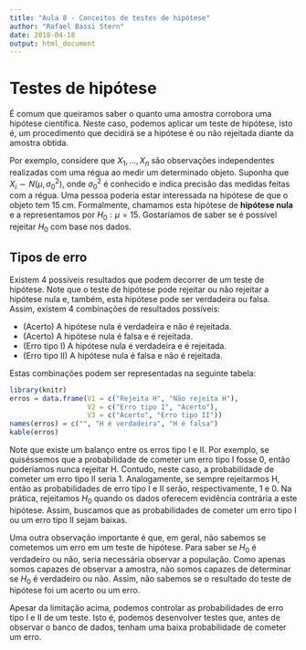 ```yaml
---
title: "Aula 8 - Conceitos de testes de hipótese"
author: "Rafael Bassi Stern"
date: 2018-04-18
output: html_document
---
```


# Testes de hipótese

É comum que queiramos saber o quanto
uma amostra corrobora uma hipótese científica.
Neste caso, podemos aplicar um teste de hipótese,
isto é, um procedimento que decidirá se
a hipótese é ou não rejeitada diante da amostra obtida.

Por exemplo, considere que $X_{1}, \ldots, X_{n}$ são
observações independentes realizadas com uma régua ao
medir um determinado objeto. Suponha que 
$X_{i} \sim N(\mu, \sigma_0^2)$, onde $\sigma_0^2$ é
conhecido e indica precisão das medidas feitas com a régua.
Uma pessoa poderia estar interessada na hipótese 
de que o objeto tem $15$ cm. Formalmente, 
chamamos esta hipótese de **hipótese nula** e
a representamos por $H_0: \mu = 15$.
Gostaríamos de saber se é possível 
rejeitar $H_0$ com base nos dados.

## Tipos de erro

Existem $4$ possíveis resultados que
podem decorrer de um teste de hipótese.
Note que o teste de hipótese pode rejeitar ou
não rejeitar a hipótese nula e, também,
esta hipótese pode ser verdadeira ou falsa.
Assim, existem $4$ combinações de resultados possíveis:

- (Acerto) A hipótese nula é verdadeira e não é rejeitada.
- (Acerto) A hipótese nula é falsa e é rejeitada.
- (Erro tipo I) A hipótese nula é verdadeira e é rejeitada.
- (Erro tipo II) A hipótese nula é falsa e não é rejeitada.

Estas combinações podem ser representadas na seguinte tabela:

```r
library(knitr)
erros = data.frame(V1 = c("Rejeita H", "Não rejeita H"),
                   V2 = c("Erro tipo I", "Acerto"),
                   V3 = c("Acerto", "Erro tipo II"))
names(erros) = c("", "H é verdadeira", "H é falsa")
kable(erros)
```

Note que existe um balanço entre 
os erros tipo I e II.
Por exemplo, se quiséssemos 
que a probabilidade de cometer 
um erro tipo I fosse 0, 
então poderíamos nunca rejeitar H.
Contudo, neste caso, 
a probabilidade de cometer 
um erro tipo II seria 1.
Analogamente, se sempre rejeitarmos H,
então as probabilidades de erro tipo I e II
serão, respectivamente, 1 e 0.
Na prática, rejeitamos $H_0$ quando 
os dados oferecem evidência contrária a este hipótese.
Assim, buscamos que as probabilidades de cometer
um erro tipo I ou um erro tipo II sejam baixas.

Uma outra observação importante é que,
em geral, não sabemos se cometemos um erro em um teste de hipótese.
Para saber se $H_0$ é verdadeiro ou não,
seria necessária observar a população.
Como apenas somos capazes de observar a amostra,
não somos capazes de determinar se $H_0$ é verdadeiro ou não.
Assim, não sabemos se o resultado do teste de hipótese
foi um acerto ou um erro.

Apesar da limitação acima, podemos controlar 
as probabilidades de erro tipo I e II de um teste.
Isto é, podemos desenvolver testes que,
antes de observar o banco de dados, tenham
uma baixa probabilidade de cometer um erro.

